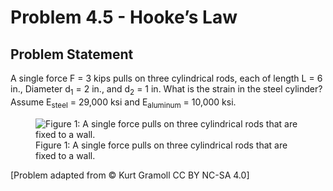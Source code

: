 # Problem 4.5 - Hooke's Law {.unnumbered}

## Problem Statement
A single force F = 3 kips pulls on three cylindrical rods, each of length L = 6 in., Diameter d<sub>1</sub> = 2 in., and d<sub>2</sub> = 1 in. What is the strain in the steel cylinder? Assume E<sub>steel</sub> = 29,000 ksi and E<sub>aluminum</sub> = 10,000 ksi.


![Figure 1: A single force pulls on three cylindrical rods that are fixed to a wall.](images/188.png){fig-alt="Picture with three cylindrical rods. The middle rod is made of steel and the two outer rods are made of aluminum. The left cylinder is attached to the wall with a diameter of d[1]. The middle cylinder has a diameter of d[2]. The right cylinder has a diameter of d[3] and the force is applied. "}

\[Problem adapted from © Kurt Gramoll CC BY NC-SA 4.0\]